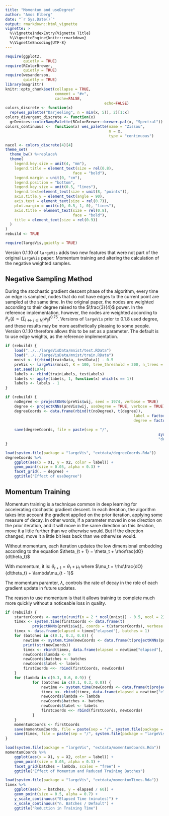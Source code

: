 ```yaml
---
title: "Momentum and useDegree"
author: "Amos Elberg"
date: "`r Sys.Date()`"
output: rmarkdown::html_vignette
vignette: >
  %\VignetteIndexEntry{Vignette Title}
  %\VignetteEngine{knitr::rmarkdown}
  %\VignetteEncoding{UTF-8}
---
```


```r
require(ggplot2, 
        quietly = TRUE)
require(RColorBrewer, 
        quietly = TRUE)
require(wesanderson, 
        quietly = TRUE)
library(magrittr)
knitr::opts_chunk$set(collapse = TRUE, 
                      comment = "#>",
                      cache=FALSE, 
											echo=FALSE)
colors_discrete <- function(x) 
  rep(wes_palette("Darjeeling", n = min(x, 5)), 2)[1:x]
colors_divergent_discrete <- function(x) 
  grDevices::colorRampPalette(RColorBrewer::brewer.pal(x, "Spectral"))
colors_continuous <-  function(x) wes_palette(name = "Zissou",
                                              n = x, 
                                              type = "continuous")

nacol <- colors_discrete(4)[4]
theme_set(
  theme_bw() %+replace%
  theme(
    legend.key.size = unit(4, "mm"), 
    legend.title = element_text(size = rel(0.8),
                              face = "bold"),
    legend.margin = unit(0, "cm"),
    legend.position = "bottom",
    legend.key.size = unit(0.5, "lines"),
    legend.text=element_text(size = unit(8, "points")), 
    axis.title.y = element_text(angle = 90),
    axis.text = element_text(size = rel(0.7)),
    plot.margin = unit(c(0, 0.5, 1, 0), "lines"), 
    axis.title = element_text(size = rel(0.8),
                              face = "bold"),
    title = element_text(size = rel(0.9))
  ) 
)
rebuild <- TRUE

require(largeVis,quietly = TRUE)
```

Version 0.1.10 of `largeVis` adds two new features that were not part of the original `LargeVis` paper:  Momentum training and altering the calculation of the negative weighted samples. 

## Negative Sampling Method

During the stochastic gradient descent phase of the algorithm, every time an edge is sampled, \code{M} nodes that do not have edges to the current point are sampled at the same time. In the original paper, the nodes are weighted according to their degree raised to the $\frac{3}{4}$ power. In the reference implementation, however, the nodes are weighted according to $P_n(j) \propto (\sum_{i \iff j \in N_i} w_{ij})^{0.75}$. Versions of `largeVis` prior to 0.1.8 used degree, and these results may be more aesthetically pleasing to some people. Version 0.1.10 therefore allows this to be set as a parameter. The default is to use edge weights, as the reference implementation. 

```r
if (rebuild) {
	load("../../largeVisData/mnist/test.RData")
	load("../../largeVisData/mnist/train.RData")
	mnist <- t(rbind(trainData, testData)) - 0.5
	preVis <- largeVis(mnist, K = 100, tree_threshold = 200, n_trees = 100, sgd_batches = 100, verbose = TRUE)
	set.seed(1974)
	labels <- rbind(trainLabels, testLabels)
	labels <- apply(labels, 1, function(x) which(x == 1))
	labels <- labels - 1
}
```

```r
if (rebuild) {
	noDegree <- projectKNNs(preVis$wij, seed = 1974, verbose = TRUE)
	degree <- projectKNNs(preVis$wij, useDegree = TRUE, verbose = TRUE)
	degreeCoords <- data.frame(rbind(t(noDegree), t(degree)), 
														 label = factor(c(labels, labels)), 
														 degree = factor(rep(c("weights", "degree"), 
														 										each = ncol(degree))))
	save(degreeCoords, file = paste(sep = "/", 
																	system.file(package = "largeVis", "extdata"), 
																	"degreeCoords.Rda"))
}
```

```r
load(system.file(package = "largeVis", "extdata/degreeCoords.Rda"))
degreeCoords %>%
	ggplot(aes(x = X1, y = X2, color = label)) + 
	geom_point(size = 0.05, alpha = 0.3) + 
	facet_grid(. ~ degree) +
	ggtitle("Effect of useDegree")
```


## Momentum Training

Momentum training is a technique common in deep learning for accelerating stochastic gradient descent. In each iteration, the algorithm takes into account the gradient applied on the prior iteration, applying some measure of decay.  In other words, if a parameter moved in one direction on the prior iteration, and it will move in the same direction on this iteration, move it a little further than we otherwise would.  But if the direction changed, move it a little bit less back than we otherwise would. 

Without momentum, each iteration updates the low dimensional embedding according to the equation $\theta_{t + 1} = \theta_t + \rho\frac{dO}{d\theta_t}$

With momentum, it is:  $\theta_{t + 1} = \theta_t + \mu_t$ where $\mu_t = \rho\frac{dO}{d\theta_t} + \lambda\mu_{t - 1}$

The momentum paramter, $\lambda$, controls the rate of decay in the role of each gradient update in future updates. 

The reason to use momentum is that it allows training to complete much more quickly without a noticeable loss in quality. 

```r
if (rebuild) {
	starterCoords <- matrix(runif(n = 2 * ncol(mnist)) - 0.5, ncol = 2)
	timex <- system.time(firstCoords <- data.frame(t(
            projectKNNs(preVis$wij, coords = t(starterCoords), verbose = TRUE)), lambda = 0, batches = 1, label = labels))
	timex <- data.frame(elapsed = timex["elapsed"], batches = 1)
	for (batches in c(0.1, 0.3, 0.8)) {
		newtime <- system.time(newCoords <- data.frame(t(projectKNNs(preVis$wij, verbose = TRUE, sgd_batches = batches, coords = t(starterCoords)))))
		print(str(newCoords))
		timex <- rbind(timex, data.frame(elapsed = newtime["elapsed"], batches = batches))
		newCoords$lambda <- 0
		newCoords$batches <- batches
		newCoords$label <- labels
		firstCoords <<- rbind(firstCoords, newCoords)
	}
	for (lambda in c(0.3, 0.6, 0.9)) {
			for (batches in c(0.1, 0.3, 0.8)) {
				newtime <- system.time(newCoords <- data.frame(t(projectKNNs(preVis$wij, verbose = TRUE, sgd_batches = batches, momentum = lambda, coords = t(starterCoords)))))
				timex <<- rbind(timex, data.frame(elapsed = newtime["elapsed"], batches = batches))
				newCoords$lambda <- lambda
				newCoords$batches <- batches
				newCoords$label <- labels
				firstCoords <<- rbind(firstCoords, newCoords)
			}
	}
	momentumCoords <- firstCoords
	save(momentumCoords, file = paste(sep = "/", system.file(package = "largeVis", "extdata"), "momentumCoords.Rda"))
	save(timex, file = paste(sep = "/", system.file(package = "largeVis", "extdata"), "momentumTimes.Rda"))
}
```

```r
load(system.file(package = "largeVis", "extdata/momentumCoords.Rda"))
momentumCoords %>%
	ggplot(aes(x = X1, y = X2, color = label)) + 
	geom_point(size = 0.05, alpha = 0.3) + 
	facet_grid(batches ~ lambda, scales = "free") +
	ggtitle("Effect of Momentum and Reduced Training Batches")
```

```r
load(system.file(package = "largeVis", "extdata/momentumTimes.Rda"))
timex %>%
	ggplot(aes(x = batches, y = elapsed / 60)) + 
	geom_point(size = 0.5, alpha = 0.7) +
	y_scale_continuous("Elapsed Time (minutes)") +
	x_scale_continuous("n. Batches / Default") +
	ggtitle("Reduction in Training Time")
```
